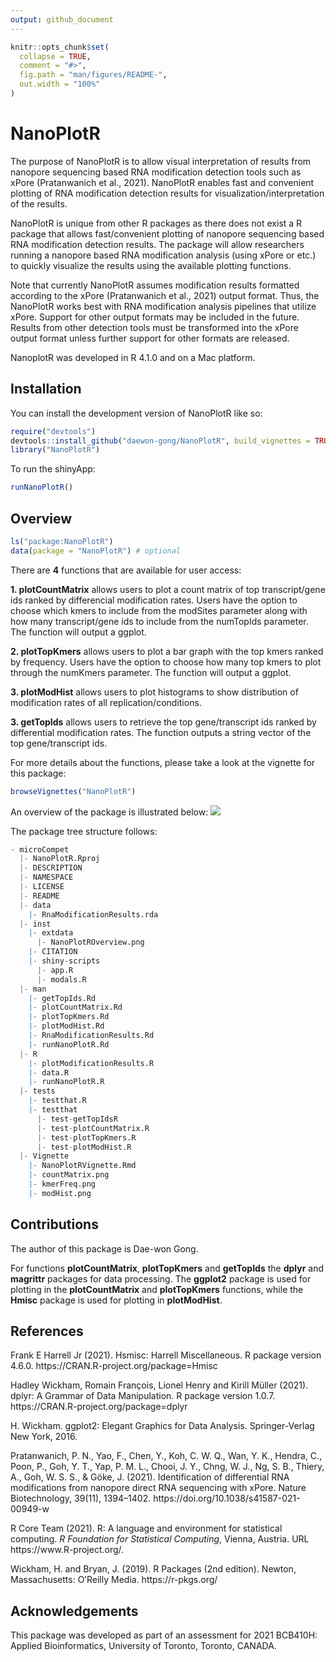 ```yaml
---
output: github_document
---
```


<!-- README.md is generated from README.Rmd. Please edit that file -->

```r
knitr::opts_chunk$set(
  collapse = TRUE,
  comment = "#>",
  fig.path = "man/figures/README-",
  out.width = "100%"
)
```

# NanoPlotR

<!-- badges: start -->
<!-- badges: end -->

The purpose of NanoPlotR is to allow visual interpretation of results from nanopore sequencing based RNA modification detection tools such as xPore (Pratanwanich et al., 2021). NanoPlotR enables fast and convenient plotting of RNA modification detection results for visualization/interpretation of the results.

NanoPlotR is unique from other R packages as there does not exist a R package that allows fast/convenient plotting of nanopore sequencing based RNA modification detection results. The package will allow researchers running a nanopore based RNA modification analysis (using xPore or etc.) to quickly visualize the results using the available plotting functions.

Note that currently NanoPlotR assumes modification results formatted according to the xPore (Pratanwanich et al., 2021) output format. Thus, the NanoPlotR works best with RNA modification analysis pipelines that utilize xPore. Support for other output formats may be included in the future. Results from other detection tools must be transformed into the xPore output format unless further support for other formats are released.

NanoplotR was developed in R 4.1.0 and on a Mac platform.

## Installation

You can install the development version of NanoPlotR like so:

```r
require("devtools")
devtools::install_github("daewon-gong/NanoPlotR", build_vignettes = TRUE)
library("NanoPlotR")
```
To run the shinyApp:
```r
runNanoPlotR()
```

## Overview
```r
ls("package:NanoPlotR")
data(package = "NanoPlotR") # optional
```

There are **4** functions that are available for user access:

**1. plotCountMatrix** allows users to plot a count matrix of top transcript/gene ids ranked by differencial modification rates. Users have the option to choose which kmers to include from the modSites parameter along with how many transcript/gene ids to include from the numTopIds parameter. The function will output a ggplot.

**2. plotTopKmers** allows users to plot a bar graph with the top kmers ranked by frequency. Users have the option to choose how many top kmers to plot through the numKmers parameter. The function will output a ggplot.

**3. plotModHist** allows users to plot histograms to show distribution of modification rates of all replication/conditions.

**3. getTopIds** allows users to retrieve the top gene/transcript ids ranked by differential modification rates. The function outputs a string vector of the top gene/transcript ids.

For more details about the functions, please take a look at the vignette for
this package:

```r
browseVignettes("NanoPlotR")
```

An overview of the package is illustrated below:
![](./inst/extdata/NanoPlotROverview.png)

The package tree structure follows:

```r
- microCompet
  |- NanoPlotR.Rproj
  |- DESCRIPTION
  |- NAMESPACE
  |- LICENSE
  |- README
  |- data
    |- RnaModificationResults.rda
  |- inst
    |- extdata
      |- NanoPlotROverview.png
    |- CITATION
    |- shiny-scripts
      |- app.R
      |- modals.R
  |- man
    |- getTopIds.Rd
    |- plotCountMatrix.Rd
    |- plotTopKmers.Rd
    |- plotModHist.Rd
    |- RnaModificationResults.Rd
    |- runNanoPlotR.Rd
  |- R
    |- plotModificationResults.R
    |- data.R
    |- runNanoPlotR.R
  |- tests
    |- testthat.R
    |- testthat
      |- test-getTopIdsR
      |- test-plotCountMatrix.R
      |- test-plotTopKmers.R
      |- test-plotModHist.R
  |- Vignette
    |- NanoPlotRVignette.Rmd
    |- countMatrix.png
    |- kmerFreq.png
    |- modHist.png
```

## Contributions
The author of this package is Dae-won Gong.

For functions **plotCountMatrix**, **plotTopKmers** and **getTopIds** the **dplyr** and **magrittr** packages for data processing. The **ggplot2** package is used for plotting in the **plotCountMatrix** and **plotTopKmers** functions, while the **Hmisc** package is used for plotting in **plotModHist**.

## References
Frank E Harrell Jr (2021). Hsmisc: Harrell Miscellaneous. R package version 4.6.0. https://CRAN.R-project.org/package=Hmisc

Hadley Wickham, Romain François, Lionel Henry and Kirill Müller (2021). dplyr: A Grammar of
Data Manipulation. R package version 1.0.7. https://CRAN.R-project.org/package=dplyr
  
H. Wickham. ggplot2: Elegant Graphics for Data Analysis. Springer-Verlag New York, 2016.

Pratanwanich, P. N., Yao, F., Chen, Y., Koh, C. W. Q., Wan, Y. K., Hendra, C., Poon, P., Goh, Y. T., Yap, P. M. L., Chooi, J. Y., Chng, W. J., Ng, S. B., Thiery, A., Goh, W. S. S., & Göke, J. (2021). Identification of differential RNA modifications from nanopore direct RNA sequencing with xPore. Nature Biotechnology, 39(11), 1394–1402. https://doi.org/10.1038/s41587-021-00949-w

R Core Team (2021). R: A language and environment for statistical computing. *R Foundation for Statistical Computing*, Vienna, Austria. URL https://www.R-project.org/.

Wickham, H. and Bryan, J. (2019). R Packages (2nd edition). Newton, Massachusetts: O’Reilly Media. https://r-pkgs.org/


## Acknowledgements
This package was developed as part of an assessment for 2021 BCB410H: Applied
Bioinformatics, University of Toronto, Toronto, CANADA.
